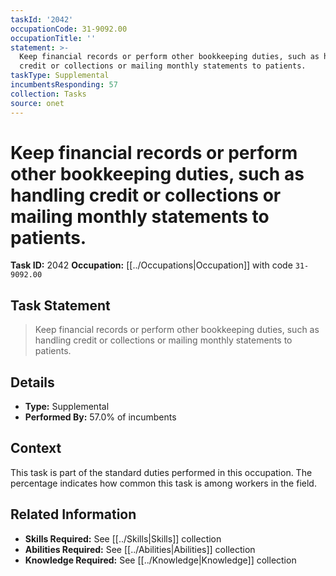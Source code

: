 ```yaml
---
taskId: '2042'
occupationCode: 31-9092.00
occupationTitle: ''
statement: >-
  Keep financial records or perform other bookkeeping duties, such as handling
  credit or collections or mailing monthly statements to patients.
taskType: Supplemental
incumbentsResponding: 57
collection: Tasks
source: onet
---
```

# Keep financial records or perform other bookkeeping duties, such as handling credit or collections or mailing monthly statements to patients.

**Task ID:** 2042
**Occupation:** [[../Occupations|Occupation]] with code `31-9092.00`

## Task Statement

> Keep financial records or perform other bookkeeping duties, such as handling credit or collections or mailing monthly statements to patients.

## Details

- **Type:** Supplemental
- **Performed By:** 57.0% of incumbents

## Context

This task is part of the standard duties performed in this occupation. The percentage indicates how common this task is among workers in the field.

## Related Information

- **Skills Required:** See [[../Skills|Skills]] collection
- **Abilities Required:** See [[../Abilities|Abilities]] collection
- **Knowledge Required:** See [[../Knowledge|Knowledge]] collection
